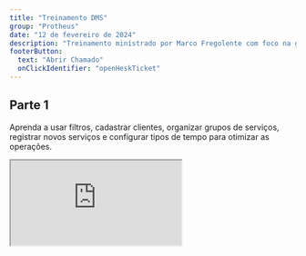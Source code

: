 ```yaml
---
title: "Treinamento DMS"
group: "Protheus"
date: "12 de fevereiro de 2024"
description: "Treinamento ministrado por Marco Fregolente com foco na gestão de ordens de serviço, estoque e operações no sistema Protheus. O conteúdo está dividido em partes para facilitar o aprendizado."
footerButton:
  text: "Abrir Chamado"
  onClickIdentifier: "openHeskTicket"
---
```


## Parte 1

Aprenda a usar filtros, cadastrar clientes, organizar grupos de serviços, registrar novos serviços e configurar tipos de tempo para otimizar as operações.

<iframe
  src="https://www.youtube.com/embed/cp0yahfvdHA"
  className="w-[700px] h-[400px] my-3"
  allow="accelerometer; autoplay; clipboard-write; encrypted-media; gyroscope; picture-in-picture"
  allowFullScreen
/>
<iframe
  src="https://www.youtube.com/embed/q6DYLEKZBBY"
  className="w-[700px] h-[400px] my-3"
  allow="accelerometer; autoplay; clipboard-write; encrypted-media; gyroscope; picture-in-picture"
  allowFullScreen
/>
<iframe
  src="https://www.youtube.com/embed/xon2w5t9tAQ"
  className="w-[700px] h-[400px] my-3"
  allow="accelerometer; autoplay; clipboard-write; encrypted-media; gyroscope; picture-in-picture"
  allowFullScreen
/>

## Parte 2

Criação e uso de kits (inconvenientes) no sistema e esclarecimento de dúvidas gerais.

<iframe
  src="https://www.youtube.com/embed/V-u9ZsB_3Bc"
  className="w-[700px] h-[400px] my-3"
  allow="accelerometer; autoplay; clipboard-write; encrypted-media; gyroscope; picture-in-picture"
  allowFullScreen
/>

## Parte 3

Conferência de itens, entradas, transferências, pedidos de compra e análise pelo relatório OFIOC520.

<iframe
  src="https://www.youtube.com/embed/p9NC_ex_12E"
  className="w-[700px] h-[400px] my-3"
  allow="accelerometer; autoplay; clipboard-write; encrypted-media; gyroscope; picture-in-picture"
  allowFullScreen
/>

## Parte 4

Transferências de peças, vendas abaixo da margem e operações de remessa e retorno.

<iframe
  src="https://www.youtube.com/embed/997oEoKYnZ0"
  className="w-[700px] h-[400px] my-3"
  allow="accelerometer; autoplay; clipboard-write; encrypted-media; gyroscope; picture-in-picture"
  allowFullScreen
/>

## Parte 5

Emissão de notas de remessa para atendimento a campo, gestão de OSs pendentes e processos de compras.

<iframe
  src="https://www.youtube.com/embed/cH_VLzpttSM"
  className="w-[700px] h-[400px] my-3"
  allow="accelerometer; autoplay; clipboard-write; encrypted-media; gyroscope; picture-in-picture"
  allowFullScreen
/>

## Parte 6

Como realizar inventário no sistema.

<iframe
  src="https://www.youtube.com/embed/1nBV5Su3K18"
  className="w-[700px] h-[400px] my-3"
  allow="accelerometer; autoplay; clipboard-write; encrypted-media; gyroscope; picture-in-picture"
  allowFullScreen
/>

## Outros Problemas

Se estiver enfrentando outra dificuldade, abra um chamado e, assim que possível, um membro da equipe de TI entrará em contato para ajudá-lo!

